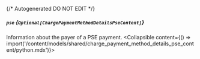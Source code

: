 {/* Autogenerated DO NOT EDIT  */}

##### `pse` *{`Optional[ChargePaymentMethodDetailsPseContent]`}*
Information about the payer of a PSE payment.
<Collapsible content={() => import('/content/models/shared/charge_payment_method_details_pse_content/python.mdx')}>
</Collapsible>

